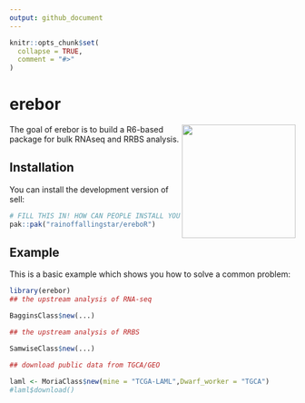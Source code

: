 ```yaml
---
output: github_document
---
```


<!-- README.md is generated from README.Rmd. Please edit that file -->

```r
knitr::opts_chunk$set(
  collapse = TRUE,
  comment = "#>"
)
```

# erebor

<img src="https://github.com/rainoffallingstar/ereboR/tree/master/dev/erebor.png" height="200" align="right"/> <!-- badges: start -->

<!-- badges: end -->

The goal of erebor is to build a R6-based package for bulk RNAseq and RRBS analysis.

## Installation

You can install the development version of sell:

```r
# FILL THIS IN! HOW CAN PEOPLE INSTALL YOUR DEV PACKAGE?
pak::pak("rainoffallingstar/ereboR")
```

## Example

This is a basic example which shows you how to solve a common problem:

```r
library(erebor)
## the upstream analysis of RNA-seq

BagginsClass$new(...)

## the upstream analysis of RRBS

SamwiseClass$new(...)

## download public data from TGCA/GEO

laml <- MoriaClass$new(mine = "TCGA-LAML",Dwarf_worker = "TGCA")
#laml$download()

```
